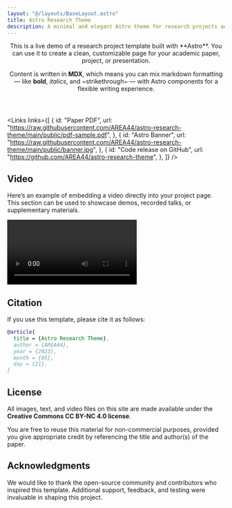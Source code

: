 ```yaml
---
layout: "@/layouts/BaseLayout.astro"
title: Astro Research Theme
description: A minimal and elegant Astro theme for research projects and paper pages
---
```


<Header
  title={frontmatter.title}
  authors={[
    {
      id: "1",
      name: "Adam Allen",
    },
    {
      id: "2",
      name: "Peter Fadler",
    },
  ]}
  affiliations={[
    {
      id: "1",
      name: "AREA44",
    },
  ]}
>
  This is a live demo of a research project template built with **Astro**.  
  You can use it to create a clean, customizable page for your academic paper, project, or presentation.  

  Content is written in **MDX**, which means you can mix markdown formatting — like **bold**, *italics*, and ~strikethrough~ — with Astro components for a flexible writing experience.
</Header>

<Links
  links={[
    {
      id: "Paper PDF",
      url: "https://raw.githubusercontent.com/AREA44/astro-research-theme/main/public/pdf-sample.pdf",
    },
    {
      id: "Astro Banner",
      url: "https://raw.githubusercontent.com/AREA44/astro-research-theme/main/public/banner.jpg",
    },
    {
      id: "Code release on GitHub",
      url: "https://github.com/AREA44/astro-research-theme",
    },
  ]}
/>

## Video

Here’s an example of embedding a video directly into your project page. This section can be used to showcase demos, recorded talks, or supplementary materials.  

<Video
  src="Jellyfish-110877.mp4#t=0.001"
  name="Jellyfish"
  description="Video courtesy of Pixabay"
/>

## Citation

If you use this template, please cite it as follows:

```bibtex
@article{
  title = {Astro Research Theme},
  author = {AREA44},
  year = {2023},
  month = {05},
  day = {21},
}
````

## License

All images, text, and video files on this site are made available under the
**Creative Commons CC BY-NC 4.0 license**.

You are free to reuse this material for non-commercial purposes, provided you give appropriate credit by referencing the title and author(s) of the paper.

## Acknowledgments

We would like to thank the open-source community and contributors who inspired this template.
Additional support, feedback, and testing were invaluable in shaping this project.
